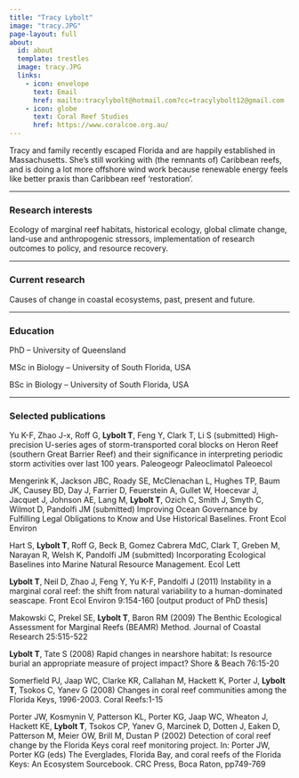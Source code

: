 ```yaml
---
title: "Tracy Lybolt"
image: "tracy.JPG"
page-layout: full
about:
  id: about
  template: trestles
  image: tracy.JPG
  links:
    - icon: envelope
      text: Email
      href: mailto:tracylybolt@hotmail.com?cc=tracylybolt12@gmail.com 
    - icon: globe
      text: Coral Reef Studies
      href: https://www.coralcoe.org.au/
---
```


Tracy and family recently escaped Florida and are happily established in Massachusetts. She’s still working with (the remnants of) Caribbean reefs, and is doing a lot more offshore wind work because renewable energy feels like better praxis than Caribbean reef ‘restoration’.

---

### Research interests

Ecology of marginal reef habitats, historical ecology, global climate change, land-use and anthropogenic stressors, implementation of research outcomes to policy, and resource recovery.

---

### Current research

Causes of change in coastal ecosystems, past, present and future.

---

### Education

PhD – University of Queensland

MSc in Biology –  University of South Florida, USA

BSc in Biology – University of South Florida, USA

---

### Selected publications

Yu K-F, Zhao J-x, Roff G, **Lybolt T**, Feng Y, Clark T, Li S (submitted) High-precision U-series ages of storm-transported coral blocks on Heron Reef (southern Great Barrier Reef) and their significance in interpreting periodic storm activities over last 100 years. Paleogeogr Paleoclimatol Paleoecol

Mengerink K, Jackson JBC, Roady SE, McClenachan L, Hughes TP, Baum JK, Causey BD, Day J, Farrier D, Feuerstein A, Gullet W, Hoecevar J, Jacquet J, Johnson AE, Lang M, **Lybolt T**, Ozich C, Smith J, Smyth C, Wilmot D, Pandolfi JM (submitted) Improving Ocean Governance by Fulfilling Legal Obligations to Know and Use Historical Baselines. Front Ecol Environ

Hart S, **Lybolt T**, Roff G, Beck B, Gomez Cabrera MdC, Clark T, Greben M, Narayan R, Welsh K, Pandolfi JM (submitted) Incorporating Ecological Baselines into Marine Natural Resource Management. Ecol Lett

**Lybolt T**, Neil D, Zhao J, Feng Y, Yu K-F, Pandolfi J (2011) Instability in a marginal coral reef: the shift from natural variability to a human-dominated seascape. Front Ecol Environ 9:154-160 [output product of PhD thesis]

Makowski C, Prekel SE, **Lybolt T**, Baron RM (2009) The Benthic Ecological Assessment for Marginal Reefs (BEAMR) Method. Journal of Coastal Research 25:515-522

**Lybolt T**, Tate S (2008) Rapid changes in nearshore habitat: Is resource burial an appropriate measure of project impact? Shore & Beach 76:15-20

Somerfield PJ, Jaap WC, Clarke KR, Callahan M, Hackett K, Porter J, **Lybolt T**, Tsokos C, Yanev G (2008) Changes in coral reef communities among the Florida Keys, 1996-2003. Coral Reefs:1-15

Porter JW, Kosmynin V, Patterson KL, Porter KG, Jaap WC, Wheaton J, Hackett KE, **Lybolt T**, Tsokos CP, Yanev G, Marcinek D, Dotten J, Eaken D, Patterson M, Meier OW, Brill M, Dustan P (2002) Detection of coral reef change by the Florida Keys coral reef monitoring project. In: Porter JW, Porter KG (eds) The Everglades, Florida Bay, and coral reefs of the Florida Keys: An Ecosystem Sourcebook. CRC Press, Boca Raton, pp749-769